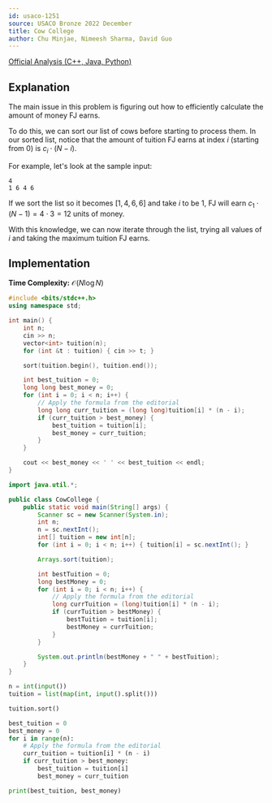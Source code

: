 ```yaml
---
id: usaco-1251
source: USACO Bronze 2022 December
title: Cow College
author: Chu Minjae, Nimeesh Sharma, David Guo
---
```


[Official Analysis (C++, Java, Python)](http://www.usaco.org/current/data/sol_prob1_bronze_dec22.html)

## Explanation

The main issue in this problem is figuring out how to efficiently calculate the amount of money FJ earns.

To do this, we can sort our list of cows before starting to process them.
In our sorted list, notice that the amount of tuition FJ earns at index $i$ (starting from 0) is $c_i \cdot (N-i)$.

For example, let's look at the sample input:
```
4
1 6 4 6
```

If we sort the list so it becomes $[1, 4, 6, 6]$ and take $i$ to be $1$, FJ will earn $c_1 \cdot (N-1)=4 \cdot 3=12$ units of money.

With this knowledge, we can now iterate through the list, trying all values of $i$ and taking the maximum tuition FJ earns.

## Implementation

**Time Complexity:** $\mathcal{O}(N \log N)$

<LanguageSection>
<CPPSection>

```cpp
#include <bits/stdc++.h>
using namespace std;

int main() {
	int n;
	cin >> n;
	vector<int> tuition(n);
	for (int &t : tuition) { cin >> t; }

	sort(tuition.begin(), tuition.end());

	int best_tuition = 0;
	long long best_money = 0;
	for (int i = 0; i < n; i++) {
		// Apply the formula from the editorial
		long long curr_tuition = (long long)tuition[i] * (n - i);
		if (curr_tuition > best_money) {
			best_tuition = tuition[i];
			best_money = curr_tuition;
		}
	}

	cout << best_money << ' ' << best_tuition << endl;
}
```

</CPPSection>
<JavaSection>

```java
import java.util.*;

public class CowCollege {
	public static void main(String[] args) {
		Scanner sc = new Scanner(System.in);
		int n;
		n = sc.nextInt();
		int[] tuition = new int[n];
		for (int i = 0; i < n; i++) { tuition[i] = sc.nextInt(); }

		Arrays.sort(tuition);

		int bestTuition = 0;
		long bestMoney = 0;
		for (int i = 0; i < n; i++) {
			// Apply the formula from the editorial
			long currTuition = (long)tuition[i] * (n - i);
			if (currTuition > bestMoney) {
				bestTuition = tuition[i];
				bestMoney = currTuition;
			}
		}

		System.out.println(bestMoney + " " + bestTuition);
	}
}
```

</JavaSection>
<PySection>

```py
n = int(input())
tuition = list(map(int, input().split()))

tuition.sort()

best_tuition = 0
best_money = 0
for i in range(n):
	# Apply the formula from the editorial
	curr_tuition = tuition[i] * (n - i)
	if curr_tuition > best_money:
		best_tuition = tuition[i]
		best_money = curr_tuition

print(best_tuition, best_money)
```

</PySection>

</LanguageSection>
